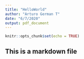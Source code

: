 ```yaml
---
title: "HelloWorld"
author: "Arturo German T"
date: "6/7/2020"
output: pdf_document
---
```


```r
knitr::opts_chunk$set(echo = TRUE)
```


## This is a markdown file